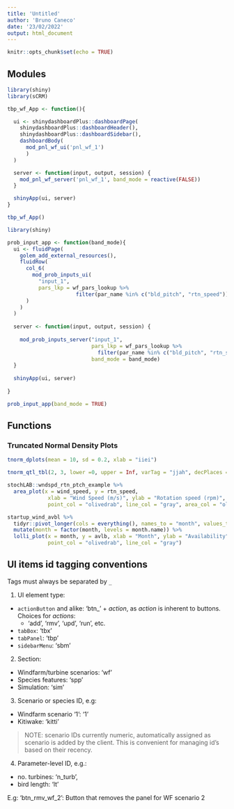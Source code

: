 ```yaml
---
title: 'Untitled'
author: 'Bruno Caneco'
date: '23/02/2022'
output: html_document
---
```


```r
knitr::opts_chunk$set(echo = TRUE)
```

## Modules

```r
library(shiny)
library(sCRM)

tbp_wf_App <- function(){

  ui <- shinydashboardPlus::dashboardPage(
    shinydashboardPlus::dashboardHeader(),
    shinydashboardPlus::dashboardSidebar(),
    dashboardBody(
      mod_pnl_wf_ui('pnl_wf_1')
      )
  )

  server <- function(input, output, session) {
    mod_pnl_wf_server('pnl_wf_1', band_mode = reactive(FALSE))
  }

  shinyApp(ui, server)
}

tbp_wf_App()
```



```r
library(shiny)

prob_input_app <- function(band_mode){
  ui <- fluidPage(
    golem_add_external_resources(),
    fluidRow(
      col_6(
        mod_prob_inputs_ui(
          "input_1", 
          pars_lkp = wf_pars_lookup %>% 
                      filter(par_name %in% c("bld_pitch", "rtn_speed")))
      )
    )
  )
  
  server <- function(input, output, session) {
    
    mod_prob_inputs_server("input_1", 
                           pars_lkp = wf_pars_lookup %>% 
                             filter(par_name %in% c("bld_pitch", "rtn_speed")),
                           band_mode = band_mode)
  }
  
  shinyApp(ui, server)
  
}

prob_input_app(band_mode = TRUE)
```



## Functions

### Truncated Normal Density Plots
```r
tnorm_dplots(mean = 10, sd = 0.2, xlab = "iiei")
```


```r

tnorm_qtl_tbl(2, 3, lower =0, upper = Inf, varTag = "jjah", decPlaces = 3)

```




```r
stochLAB::wndspd_rtn_ptch_example %>%
  area_plot(x = wind_speed, y = rtn_speed, 
             xlab = "Wind Speed (m/s)", ylab = "Rotation speed (rpm)",
             point_col = "olivedrab", line_col = "gray", area_col = "olivedrab")

```







```r
startup_wind_avbl %>%
  tidyr::pivot_longer(cols = everything(), names_to = "month", values_to = "avlb") %>%
  mutate(month = factor(month, levels = month.name)) %>%
  lolli_plot(x = month, y = avlb, xlab = "Month", ylab = "Availability", 
             point_col = "olivedrab", line_col = "gray")
```




## UI items id tagging conventions

Tags must always be separated by `_`

1. UI element type:
  - `actionButton` and alike: 'btn_' + *action*, as *action* is inherent to buttons.
  Choices for *actions*:
    - 'add', 'rmv', 'upd', 'run', etc.
  - `tabBox`: 'tbx'
  - `tabPanel`: 'tbp'
  - `sidebarMenu`: 'sbm'

2. Section:
  - Windfarm/turbine scenarios: 'wf'
  - Species features: 'spp'
  - Simulation: 'sim'

3. Scenario or species ID, e.g:
  - Windfarm scenario '1': '1'
  - Kitiwake: 'kitti'

> NOTE: scenario IDs currently numeric, automatically assigned as scenario is
added by the client. This is convenient for managing id's based on their recency.
  
4. Parameter-level ID, e.g.:
  - no. turbines: 'n_turb',
  - bird length: 'lt'
  

E.g: 'btn_rmv_wf_2': Button that removes the panel for WF scenario 2



  
  

